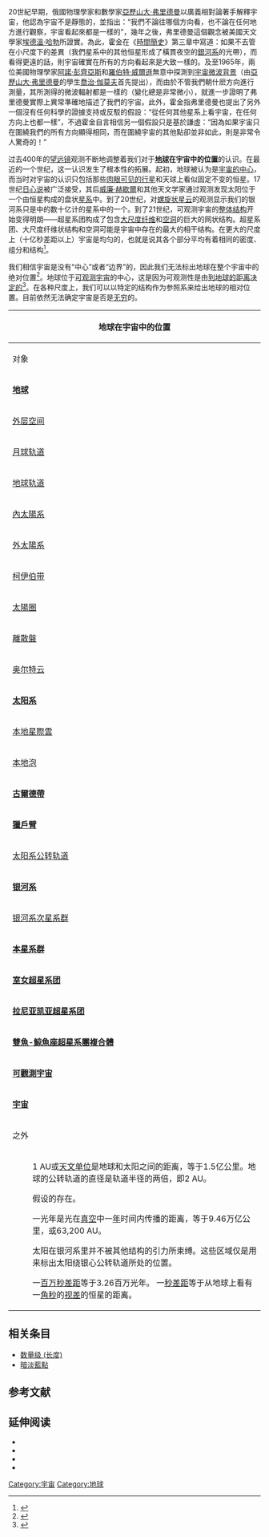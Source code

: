{{cquote|text=現在初看起來，關於宇宙在任何方向看起來都一樣的所有證據似乎暗示，我們在宇宙中的位置有點特殊。特別是，如果我們看到所有其他的星系都遠離我們而去，那似乎我們必須在宇宙的中心。|author=[[史蒂芬·霍金|史蒂芬·霍金]]|source=《[[時間簡史|時間簡史]]》第三章：膨脹的宇宙}}

20世紀早期，俄國物理學家和數學家[[亞歷山大·弗里德曼|亞歷山大·弗里德曼]]以廣義相對論著手解釋宇宙，他認為宇宙不是靜態的，並指出：“我們不論往哪個方向看，也不論在任何地方進行觀察，宇宙看起來都是一樣的”，幾年之後，弗里德曼這個觀念被美國天文學家[[埃德溫·哈勃|埃德溫·哈勃]]所證實。為此，霍金在《[[時間簡史|時間簡史]]》第三章中寫道：如果不去管在小尺度下的差異（我們星系中的其他恒星形成了橫貫夜空的[[銀河系|銀河系]]的光帶），而看得更遠的話，則宇宙確實在所有的方向看起來是大致一樣的。及至1965年，兩位美國物理學家[[阿諾·彭齊亞斯|阿諾·彭齊亞斯]]和[[罗伯特·伍德罗·威尔逊|羅伯特·威爾遜]]無意中探測到[[宇宙微波背景|宇宙微波背景]]（由[[亞歷山大·弗里德曼|亞歷山大·弗里德曼]]的學生[[喬治·伽莫夫|喬治·伽莫夫]]首先提出），而由於不管我們朝什麽方向進行測量，其所測得的微波輻射都是一樣的（變化總是非常微小），就進一步證明了弗里德曼實際上異常準確地描述了我們的宇宙。此外，霍金指弗里德曼也提出了另外一個沒有任何科學的證據支持或反駁的假設：“從任何其他星系上看宇宙，在任何方向上也都一樣”，不過霍金自言相信另一個假設只是基於謙虛：“因為如果宇宙只在圍繞我們的所有方向顯得相同，而在圍繞宇宙的其他點卻並非如此，則是非常令人驚奇的！”

过去400年的[[望远镜|望远镜]]观测不断地调整着我们对于'''[[地球|地球]]在宇宙中的位置'''的认识。在最近的一个世纪{{里}}，这一认识发生了根本性的拓展。起初，地球被认为是[[地心说|宇宙的中心]]，而当时对宇宙的认识只包括那些[[古典行星|肉眼可见的行星]]和天球上看似固定不变的恒星。17世纪[[日心说|日心说]]被广泛接受，其后[[威廉·赫歇爾|威廉·赫歇爾]]和其他天文学家通过观测发现太阳位于一个由恒星构成的盘状[[星系|星系]]中。到了20世纪，对[[螺旋星系|螺旋状星云]]的观测显示我们的银河系只是{{link-en|空間的度規膨脹|Metric expansion of space|膨胀宇宙}}中的数十亿计的星系中的一个。到了21世纪，可观测宇宙的[[大尺度結構|整体结构]]开始变得明朗——超星系团构成了包含[[大尺度纖維狀結構|大尺度纤维]]和[[空洞_(天文学)|空洞]]的巨大的网状结构。超星系团、大尺度纤维状结构和空洞可能是宇宙中存在的最大的相干结构。在更大的尺度上（十亿秒差距以上）宇宙是均匀的，也就是说其各个部分平均有着相同的密度、组分和结构<ref name="Kirshner">{{cite book|title=The Extravagant Universe: Exploding Stars, Dark Energy and the Accelerating Cosmos|author=Robert P Kirshner|url=http://books.google.com/?id=qQ_mV2prqNYC&pg=PA71|page=71|isbn=0-691-05862-8|year=2002|publisher=Princeton University Press}}</ref>。

我们相信宇宙是没有“中心”或者“边界”的，因此我们无法标出地球在整个宇宙中的绝对位置<ref name="Klaus2002">{{cite book|title=The Little Book of Time|author=Klaus Mainzer and J Eisinger|isbn=0-387-95288-8|year=2002|publisher=Springer|url=http://books.google.com/books?id=wX111YnexSUC&pg=PA55|access-date=2013-10-18|archive-date=2013-12-31|archive-url=https://web.archive.org/web/20131231164742/http://books.google.com/books?id=wX111YnexSUC&pg=PA55|dead-url=no|pages=55}}</ref>。地球位于[[可观测宇宙|可观测宇宙]]的中心，这是因为可观测性是由[[事件视界|到地球的距离决定的]]<ref>{{cite book|author1=Andrew R. Liddle|author2=David Hilary Lyth|title=Cosmological inflation and large-scale structure|url=http://books.google.com/books?id=XmWauPZSovMC&pg=PA24|accessdate=1 May 2011|date=13 April 2000|publisher=Cambridge University Press|isbn=978-0-521-57598-0|pages=24–|archive-date=2019-01-07|archive-url=https://web.archive.org/web/20190107010914/https://books.google.com/books?id=XmWauPZSovMC&pg=PA24&hl=en|dead-url=no}}</ref>。在各种尺度上，我们可以以特定的结构作为参照系来给出地球的相对位置。目前依然无法确定宇宙是否是[[无穷|无穷]]的。

{{wide image|地球在宇宙中的位置.jpeg|2000px|我们在[[可观测宇宙|可观测宇宙]]中的位置。 (''{{plainlink|url=https://upload.wikimedia.org/wikipedia/commons/thumb/f/f0/%E5%9C%B0%E7%90%83%E5%9C%A8%E5%AE%87%E5%AE%99%E4%B8%AD%E7%9A%84%E4%BD%8D%E7%BD%AE.jpeg/8192px-%E5%9C%B0%E7%90%83%E5%9C%A8%E5%AE%87%E5%AE%99%E4%B8%AD%E7%9A%84%E4%BD%8D%E7%BD%AE.jpeg 点击查看大图}}</span>'')}}

{|class="wikitable"
|-
!colspan="4"|地球在宇宙中的位置
|-
!对象 || 大小 || 注释 || 来源
|-
|'''[[地球|地球]]''' || 直径12,700公里 || [[人类|人类]]当前的居所 || <center><ref>{{cite book|author=Various|editor=David R. Lide|year=2000|title=Handbook of Chemistry and Physics|edition=81st|publisher=CRC|isbn=0-8493-0481-4}}</ref></center>
|-
|[[外层空间|外层空间]] || 向阳侧63,000公里；<br/>背阴侧6,300,000公里 || [[地磁场|地磁场]]所支配的空间。 || <center><ref name="Amara2000">{{cite web|title=The Earth's Magnetosphere|url=http://www.mpi-hd.mpg.de/dustgroup/~graps/earth/magnetosphere.html|accessdate=2009-10-02|last=Graps|first=Amara|year=2000|work=Max Planck Institute|archive-url=https://web.archive.org/web/20091010213323/http://www.mpi-hd.mpg.de/dustgroup/~graps/earth/magnetosphere.html|archive-date=2009-10-10|dead-url=yes}}</ref></center>
|-
|[[月球轨道|月球轨道]] || 直径770,000公里 || 月球绕地球公转轨道的平均直径。 || <center><ref>[http://nssdc.gsfc.nasa.gov/planetary/factsheet/moonfact.html NASA Moon factsheet] {{Wayback|url=http://nssdc.gsfc.nasa.gov/planetary/factsheet/moonfact.html|date=20151128034626}} and [http://solarsystem.nasa.gov/planets/profile.cfm?Object=Moon&Display=Facts NASA Solar System Exploration Moon Factsheet] {{Wayback|url=http://solarsystem.nasa.gov/planets/profile.cfm?Object=Moon&Display=Facts|date=20150607073509}} ''NASA'' Retrieved on 2008-11-17</ref></center>
|-
|[[地球轨道|地球轨道]] || 直径3亿公里<br/> 2 [[天文單位|AU]] {{Ref label|A|a|a}}|| 地球绕太阳公转轨道的平均直径。 <br/> 包含 [[太阳|太阳]]，[[水星|水星]]和[[金星|金星]]。 || <center><ref>[http://nssdc.gsfc.nasa.gov/planetary/factsheet/earthfact.html NASA Earth factsheet] {{Wayback|url=http://nssdc.gsfc.nasa.gov/planetary/factsheet/earthfact.html|date=20101030234253}} and [http://sse.jpl.nasa.gov/planets/profile.cfm?Object=Earth&Display=Facts&System=Metric NASA Solar System Exploration Factsheet] {{Wayback|url=http://sse.jpl.nasa.gov/planets/profile.cfm?Object=Earth&Display=Facts&System=Metric|date=20090827003435}} ''NASA'' Retrieved on 2008-11-17</ref></center>
|-
|[[太阳系#內太陽系|內太陽系]] || 直径6 AU || 包含太阳，[[内行星|内行星]]（水星，金星，地球，[[火星|火星]]）和[[主小行星带|主小行星带]]。 || <center><ref name="icarus153">{{cite journal|title=The Primordial Excitation and Clearing of the Asteroid Belt|author=Petit, J.-M.; Morbidelli, A.; Chambers, J.|url=http://www.gps.caltech.edu/classes/ge133/reading/asteroids.pdf|journal=Icarus|accessdate=2007-03-22|issue=2|doi=10.1006/icar.2001.6702|year=2001|volume=153|pages=338–347|format=PDF|bibcode=2001Icar..153..338P|archive-date=2007-02-21|archive-url=https://web.archive.org/web/20070221085835/http://www.gps.caltech.edu/classes/ge133/reading/asteroids.pdf|dead-url=no}}</ref></center>
|-
|[[太阳系#外太陽系|外太陽系]] || 直径60 AU || 围绕着内太阳系； 包含 [[外行星|外行星]]（[[木星|木星]]，[[土星|土星]]，[[天王星|天王星]]，[[海王星|海王星]]）。 || <center><ref>[http://nssdc.gsfc.nasa.gov/planetary/factsheet/neptunefact.html NASA Neptune factsheet] {{Wayback|url=http://nssdc.gsfc.nasa.gov/planetary/factsheet/neptunefact.html|date=20181226114023}} and [http://solarsystem.nasa.gov/planets/profile.cfm?Object=Neptune&Display=Facts NASA Solar System Exploration Neptune Factsheet] {{Wayback|url=http://solarsystem.nasa.gov/planets/profile.cfm?Object=Neptune&Display=Facts|date=20171209161959}} ''NASA'' Retrieved on 2008-11-17</ref></center>
|-
|[[柯伊伯带|柯伊伯带]] || 直径96 AU || Belt of icy objects 环绕[[外太阳系|外太阳系]]的布满冰封小天体的带状区域。包含[[矮行星|矮行星]][[冥王星|冥王星]]、[[妊神星|妊神星]]和[[鸟神星|鸟神星]]。 || <center><ref>{{cite journal|title=Thermal Evolution and Differentiation of Edgeworth–Kuiper Belt Objects|author=M. C. De Sanctis, M. T. Capria, and A. Coradini|url=http://www.iop.org/EJ/abstract/1538-3881/121/5/2792|journal=The Astronomical Journal|accessdate=2008-08-28|issue=5|doi=10.1086/320385|year=2001|volume=121|pages=2792–2799|bibcode=2001AJ....121.2792D|archive-date=2020-06-12|archive-url=https://web.archive.org/web/20200612140322/https://hkvalidate.perfdrive.com/captcha?ssa=19cc4b2e-4286-40ec-bc8d-c92aa78ad336&ssb=mpdl6k5k50h4e2dk6km4eim33&ssc=http%3A%2F%2Fiopscience.iop.org%2F%2Fabstract%2F1538-3881%2F121%2F5%2F2792&ssd=128432286212768&sse=cedaiahghimbkka&ssf=aad89e05efd60e5fb34b73e94571b6245b0303db&ssg=7d84a648-b63e-4d78-8637-39d41672e90e&ssh=840cd1f9-e1d2-41e5-a98a-7ec4533fe37a&ssi=44da5ff8-8427-445f-a93a-5a05afb3d460&ssj=9c6b6245-cfa1-439d-9c67-1386e2e6438f&ssk=support%40shieldsquare.com&ssl=761897918016&ssm=97513571594275702108580395464929&ssn=dbd216e9a4f800f9d1bd0e1fb80f4332a3458e0ae6a3-dfb8-4137-884d2a&sso=e277cfe8-ce6ba2af9d4ba123ff927f684f13d45e38ef4ad816f8f9a6&ssp=41580740891591927311159193038466127&ssq=12675857060216130778570602122103063647600&ssr=MjA3LjI0MS4yMzIuMzU%3D&sss=Mozilla%2F4.0%20%28compatible%3B%20MSIE%208.0%3B%20Windows%20NT%206.1%29%20Gecko%2F20100101%20Firefox%2F39.0&sst=Mozilla%2F5.0%20%28Windows%20NT%2010.0%3B%20Win64%3B%20x64%29%20AppleWebKit%2F537.36%20%28KHTML%2C%20like%20Gecko%29%20Chrome%2F74.0.3729.169%20Safari%2F537.36&ssu=Chrome%2F5.0%20%28iPhone%3B%20U%3B%20CPU%20iPhone%20OS%203_0%20like%20Mac%20OS%20X%3B%20en-us%29%20AppleWebKit%2F528.18%20%28KHTML%2C%20like%20Gecko%29%20Version%2F4.0%20Mobile%2F7A341%20Safari%2F528.16&ssv=4tv%4033st9mlu2u3&ssw=&ssx=447781215862672&ssy=fom%40dcjkpgheafgejcmnppdifiajgjbhglgckpag&ssz=6038780f9d1303c|dead-url=no}}</ref></center>
|-
|[[太陽圈|太陽圈]]|| 直径160 AU || [[太阳风|太阳风]]和[[行星际物质|行星际物质]]所触及的最大范围。|| <center><ref name="Nasajpl2009">{{cite web|title=Cassini's Big Sky: The View from the Center of Our Solar System|url=http://www.jpl.nasa.gov/news/features.cfm?feature=2370&msource=F20091119&tr=y&auid=5615216|accessdate=2009-12-20|author=NASA/JPL|year=2009|archive-url=https://web.archive.org/web/20120206132644/http://www.jpl.nasa.gov/news/features.cfm?feature=2370&msource=F20091119&tr=y&auid=5615216|archive-date=2012-02-06|dead-url=yes}}</ref><ref name="Fahr2000">{{cite journal|title=A 5-fluid hydrodynamic approach to model the Solar System-interstellar medium interaction|author=Fahr, H. J.; Kausch, T.; Scherer, H.|url=http://aa.springer.de/papers/0357001/2300268.pdf|last2=Kausch|journal=Astronomy & Astrophysics|year=2000|volume=357|pages=268|format=PDF|bibcode=2000A&A...357..268F|last3=Scherer|access-date=2013-10-18|archive-url=https://web.archive.org/web/20170808135422/http://aa.springer.de/papers/0357001/2300268.pdf|archive-date=2017-08-08|dead-url=yes}} See Figures 1 and 2.</ref> </center>
|-
|[[離散盤|離散盤]] || 直径200 AU || 围绕着柯伊伯带的零星散布着冰小天体的区域。包含矮行星[[阋神星|阋神星]]。 || <center><ref name="jpldata">{{cite web|title=JPL Small-Body Database Browser: 136199 Eris (2003 UB313)|url=http://ssd.jpl.nasa.gov/sbdb.cgi?sstr=Eris|accessdate=2009-01-21|date=2008-10-04|archive-url=https://web.archive.org/web/20190109202709/https://ssd.jpl.nasa.gov/?horizons|archive-date=2019-01-09|dead-url=no}}（Aphelion of Eris, the farthest known scattered disk object）</ref></center>
|-
|[[奥尔特云|奥尔特云]]{{Ref label|B|b|b}}|| 直径100,000–200,000 AU <br/> 2–4[[光年|光年]]{{Ref label|C|c|c}}|| 包含数以兆计的彗星的球壳。 || <center><ref name="Morbidelli2006">{{cite arxiv|title=Origin and dynamical evolution of comets and their reservoirsGr|author=Alessandro Morbidelli|eprint=astro-ph/0512256|class=astro-ph|year=2005}}</ref></center>
|-
|'''[[太阳系|太阳系]]''' || 直径4光年 || 太阳和其[[行星系统|行星系统]]。这是太阳引力和周边恒星引力的平衡点。 ||<center><ref name="Littmann">{{cite book|last=Littmann|first=Mark|title=Planets Beyond: Discovering the Outer Solar System|url=https://archive.org/details/planetsbeyonddis00mlit|year=2004|pages=[https://archive.org/details/planetsbeyonddis00mlit/page/n92 162]–163|publisher=Courier Dover Publications|isbn=978-0-486-43602-9}}</ref></center>
|-
|[[本地星際雲|本地星際雲]]|| 直径30光年 || 太阳和另一些恒星所处的[[星际云|星际云]]。{{Ref label|D|d|d}}|| <center><ref>Mark Anderson, "Don't stop till you get to the Fluff", ''New Scientist'' no. 2585, 6 January 2007, pp. 26–30</ref></center>
|-
|[[本地泡|本地泡]] || 直径210–815光年 || [[星际物质|星际物质]]中的一个空腔，太阳和其他一些恒星位于其中。{{Ref label|D|d|d}}<br/> 由以前的一颗[[超新星|超新星]]造成。 || <center><ref name="Seifr1999">{{cite journal|title=Mapping the Countours of the Local Bubble|author=DM Seifr et al|last2=Lallement|journal=Astronomy and Astrophysics|year=1999|volume=346|pages=785–797|bibcode=1999A&A...346..785S|last3=Crifo|last4=Welsh}}</ref><ref name="solstation">[http://www.solstation.com/x-objects/chimney.htm Local Chimney and Superbubbles] {{Wayback|url=http://www.solstation.com/x-objects/chimney.htm|date=20170118172741}}, Solstation.com</ref></center>
|-
|'''[[古爾德帶|古爾德帶]]''' || 直径3,000光年 || 太阳所处的幼年恒星环。{{Ref label|D|d|d}}|| <center><ref name="Popov0680">{{cite journal|title=Young isolated neutron stars from the Gould Belt|author=S. B. Popov, M. Colpi, M. E. Prokhorov, A. Treves and R. Turolla|url=http://www.aanda.org/index.php?option=article&access=standard&Itemid=129&url=/articles/aa/abs/2003/28/aah4133/aah4133.html|journal=Astronomy and Astrophysics|accessdate=2009-10-02|issue=1|doi=10.1051/0004-6361:20030680|year=2003|volume=406|pages=111–117|arxiv=astro-ph/0304141|bibcode=2003A&A...406..111P|archive-date=2020-03-05|archive-url=https://web.archive.org/web/20200305231603/https://www.aanda.org/index.php?option=article&access=standard&Itemid=129&url=%2Farticles%2Faa%2Fabs%2F2003%2F28%2Faah4133%2Faah4133.html|dead-url=no}}</ref></center>
|-
|'''[[獵戶臂|獵戶臂]]'''|| 长度10,000光年 || 太阳所处的银河系[[螺旋臂|螺旋臂]]。{{Ref label|D|d|d}}<br/> || <center><ref>Harold Spencer Jones, T. H. Huxley, ''Proceedings of the Royal Institution of Great Britain'', Royal Institution of Great Britain, v. 38–39</ref></center>
|-
|[[銀河年|太阳系公转轨道]] || 直径56,000光年 || 太阳系围绕[[银心|银心]]公转的平均直径。太阳系的公转轨道半径约为28,000光年, 略大于银河系半径的一半。太阳系的公转周期约为2.25至2.50亿年。 || <center><ref name="distance2">
{{cite journal|title=A Geometric Determination of the Distance to the Galactic Center|last=Eisenhauer|first=F.|journal=[[Astrophysical_Journal|Astrophysical Journal]]|issue=2|doi=10.1086/380188|year=2003|volume=597|pages=L121–L124|arxiv=astro-ph/0306220|bibcode=2003ApJ...597L.121E|coauthors=et al.}}</ref><ref name="biblio">{{cite web|title=Period of the Sun's Orbit around the Galaxy (Cosmic Year)|url=http://hypertextbook.com/facts/2002/StacyLeong.shtml|accessdate=2013-10-18|last=Leong|first=Stacy|year=2002|work=The Physics Factbook|archive-url=https://web.archive.org/web/20190107010909/https://hypertextbook.com/facts/2002/StacyLeong.shtml|archive-date=2019-01-07|dead-url=no}}</ref></center>
|-
|'''[[银河系|银河系]]''' || 直径100,000光年 || 我们所在的[[星系|星系]]，由2千亿到4千亿颗恒星构成并充满了[[星际物质|星际物质]]。 || <center><ref>{{cite web|title=How large is the Milky Way?|url=http://imagine.gsfc.nasa.gov/docs/ask_astro/answers/980317b.html|accessdate=2007-11-28|last=Christian|first=Eric|archive-url=https://web.archive.org/web/20141116012938/http://imagine.gsfc.nasa.gov/docs/ask_astro/answers/980317b.html|archive-date=2014-11-16|dead-url=no|last2=Samar|first2=Safi-Harb}}</ref><ref>{{cite web|title=The Milky Way Galaxy|url=http://www.seds.org/messier/more/mw.html|accessdate=2007-05-09|author=Frommert, H.; Kronberg, C.|date=August 25, 2005|publisher=SEDS|archiveurl=https://www.webcitation.org/60r7gXIR2?url=http://www.seds.org/messier/more/mw.html|archivedate=2011-08-11|deadurl=yes}}</ref></center>
|-
|[[銀河系的衛星星系|银河系次星系群]] || 直径2.74百万光年<br/>0.84 [[百万秒差距|百万秒差距]]{{Ref label|E|e|e}}|| 银河系和其引力束缚的卫星星系，例如[[人馬座矮橢球星系|人马座矮星系]]，[[大熊座矮星系|大熊座矮星系]]和[[大犬座矮星系|大犬座矮星系]]。这里引用的是{{link-en|狮子座T矮星系|Leo T (dwarf galaxy)}}的公转轨道直径，它是银河系亚群中最远的一个星系。 || <center><ref name="Irwin2007">{{cite journal|title=Discovery of an Unusual Dwarf Galaxy in the Outskirts of the Milky Way|last=Irwin|first=V.|journal=The Astrophysical Journal|issue=1|doi=10.1086/512183|year=2007|volume=656|pages=L13–L16|arxiv=astro-ph/0701154|bibcode=2007ApJ...656L..13I|coauthors=Belokurov, V.; Evans, N. W. ''et al.''}}</ref></center>
|-
|'''[[本星系群|本星系群]]''' || 直径3百万秒差距 || 至少由47个星系组成的[[星系群|星系群]]。 占主导地位的是[[仙女座星系|仙女座星系]]（最大），银河系和[[三角座星系|三角座星系]]，其余的是较小的矮星系。|| <center><ref name="TheLocal">{{cite web|title=The Local Group of Galaxies|url=http://seds.lpl.arizona.edu/messier/More/local.html|accessdate=2009-10-02|work=University of Arizona|publisher=Students for the Exploration and Development of Space|archiveurl=https://web.archive.org/web/19961225160348/http://seds.lpl.arizona.edu/messier/More/local.html|archivedate=1996-12-25|deadurl=yes}}</ref></center>
|-
|'''[[室女超星系团|室女超星系团]]''' || 直径33百万秒差距 || 本星系群所在的[[超星系团|超星系团]]，包含大约100个[[星系群|星系群和星系团]]。 ||<center><ref>cfa.harvard.edu,
[http://www.cfa.harvard.edu/~huchra/seminar/lsc/ The Geometry of the Local Supercluster] {{Wayback|url=http://www.cfa.harvard.edu/~huchra/seminar/lsc/|date=20100510011551}}, ''John P. Huchra'',
'''2007'''
(accessed 12-12-2008)</ref><ref name="StarsGalaxies">{{cite web|title=Stars, Galaxies and Cosmology|url=http://www.math.auckland.ac.nz/~sharp/cce_astronomy/superclusters-of-galaxies.pdf|accessdate=2009-10-03|publisher=Department of Mathematics, University of Auckland|archiveurl=https://web.archive.org/web/20081016020501/http://www.math.auckland.ac.nz/~sharp/cce_astronomy/superclusters-of-galaxies.pdf|archivedate=2008-10-16|deadurl=yes}}</ref></center>
|-
|'''[[拉尼亚凯亚超星系团|拉尼亚凯亚超星系团]]''' || 直徑160百萬秒差距 || 我們的本星系群所在的[[超星系團|超星系團]]是拉尼亚凯亚超星系团的一部份，中心是[[室女座星系團|室女座星系團]]。 ||
<ref name="NRAO-2014-09-03">{{cite news|work=National Radio Astronomy Observatory|publisher=ScienceDaily|date=3 September 2014|url=http://www.sciencedaily.com/releases/2014/09/140903133319.htm|title=Newly identified galactic supercluster is home to the Milky Way|accessdate=2014-09-06|archive-date=2019-01-07|archive-url=https://web.archive.org/web/20190107010946/https://www.sciencedaily.com/releases/2014/09/140903133319.htm%20|dead-url=no}}</ref>
<ref name="Reuters-2014-09-03">{{cite web|title=New map shows Milky Way lives in Laniakea galaxy complex|url=http://newsdaily.com/2014/09/03/new-map-shows-milky-way-lives-in-laniakea-galaxy-complex/|accessdate=2014年9月6日|author=Irene Klotz|date=3 September 2014|work=Reuters|publisher=ScienceDaily|archiveurl=https://web.archive.org/web/20140913042554/http://newsdaily.com/2014/09/03/new-map-shows-milky-way-lives-in-laniakea-galaxy-complex/|archivedate=2014年9月13日|deadurl=yes}}</ref>
<ref name="Nature-2014-09-03">{{cite news|publisher=Nature|url=http://www.nature.com/news/earth-s-new-address-solar-system-milky-way-laniakea-1.15819|title=Earth's new address: 'Solar System, Milky Way, Laniakea'|author=Elizabeth Gibney|date=3 September 2014|doi=10.1038/nature.2014.15819|accessdate=2014-09-06|archive-date=2019-01-07|archive-url=https://web.archive.org/web/20190107010904/http://www.nature.com/news/earth-s-new-address-solar-system-milky-way-laniakea-1.15819?error=cookies_not_supported&code=81eb43f5-e92f-436d-9725-3b681615454d|dead-url=no}}</ref>
<ref name="S&T-2014-09-03">{{cite news|url=http://www.skyandtelescope.com/astronomy-news/laniakea-home-supercluster-09032014/|title=Laniakea: Our Home Supercluster|author=Camille M. Carlisle|date=3 September 2014|publisher=Sky and Telescope|accessdate=2014-09-06|archive-date=2019-02-28|archive-url=https://web.archive.org/web/20190228231903/https://www.skyandtelescope.com/astronomy-news/laniakea-home-supercluster-09032014/|dead-url=no}}</ref>

|-
|'''[[雙魚-鯨魚座超星系團複合體|雙魚-鯨魚座超星系團複合體]]''' || 直径300百万秒差距 || 室女座超星系团所在的[[大尺度纤维状结构|大尺度纤维状结构]]。 || <center><ref name="John1987">{{cite news|title=Massive Clusters of Galaxies Defy Concepts of the Universe|url=http://www.nytimes.com/1987/11/10/science/massive-clusters-of-galaxies-defy-concepts-of-the-universe.html?pagewanted=all|author=John noble Wilford|publisher=New York Times|accessdate=2009-11-01|date=1987-11-10|archive-date=2018-06-27|archive-url=https://web.archive.org/web/20180627203819/https://www.nytimes.com/1987/11/10/science/massive-clusters-of-galaxies-defy-concepts-of-the-universe.html?pagewanted=all|dead-url=no}}</ref></center>
|-
|'''[[可觀測宇宙|可觀測宇宙]]''' || 直径28,500百万秒差距 || 宇宙的大尺度结构包含超过1千亿的星系，组合成上百万的超星系团、[[大尺度纤维状结构|大尺度纤维状结构]]和[[空洞_(天文学)|空洞]]，形成泡沫状的超大结构。|| <center><ref>{{cite web|title=To see the Universe in a Grain of Taranaki Sand|url=http://astronomy.swin.edu.au/~gmackie/billions.html|accessdate=2006-12-20|date=2002-02-01|last=Mackie|first=Glen|publisher=Swinburne University|archive-url=https://web.archive.org/web/20190107010855/http://astronomy.swin.edu.au/~gmackie/billions.html%0A%20|archive-date=2019-01-07|dead-url=yes}}</ref><ref name="ly93">{{cite web|title=Misconceptions about the Big Bang|url=http://www.sciam.com/article.cfm?id=misconceptions-about-the-2005-03&page=5|accessdate=2008-11-06|last=Lineweaver|first=Charles|coauthors=Tamara M. Davis|year=2005|publisher=[[Scientific_American|Scientific American]]|archive-url=https://web.archive.org/web/20200716022638/https://www.scientificamerican.com/article/misconceptions-about-the-2005-03/|archive-date=2020-07-16|dead-url=no}}</ref></center>
|-
|'''[[宇宙|宇宙]]''' || 直径大於28,500百万秒差距 || 在可观测宇宙之外的是不可观测的区域，[[宇宙学视界|来自那里的光尚未能到达地球]]。我们无法得到那里的任何信息，因为光是速度最快的信息传播媒介。然而，鉴于没有理由去假设宇宙有不同的自然规律，宇宙很可能包含更多的由星系构成的泡沫状超大结构。 ||
|-
|之外|| 未知 || 
|
|-
|colspan="4"|
: {{Note label|A|a|a}} 1 AU或[[天文单位|天文单位]]是地球和太阳之间的距离，等于1.5亿公里。地球的公转轨道的直径是轨道半径的两倍，即2 AU。
: {{Note label|B|b|b}} 假设的存在。
: {{Note label|C|c|c}} 一光年是光在[[真空|真空]]中一[[儒略年|年]]时间内传播的距离，等于9.46万亿公里，或63,200 AU。
: {{Note label|D|d|d}} 太阳在银河系里并不被其他结构的引力所束缚。这些区域仅是用来标出太阳绕银心公转轨道所处的位置。
: {{Note label|E|e|e}} 一[[百万秒差距|百万秒差距]]等于3.26百万光年。 一[[秒差距|秒差距]]等于从地球上看有一[[角秒|角秒]]的[[视差|视差]]的恒星的距离。
|}

==相关条目==
*[[数量级_(长度)|数量级 (长度)]]
*[[暗淡藍點|暗淡藍點]]

==参考文献==
{{reflist|3}}

==延伸阅读==
* {{cite journal|title = Morphology Of The Galaxy Distribution From Wavelet Denoising|author = Vicent J. Martínez|display-authors = 4|author2 = Jean-Luc Starck|author3 = Enn Saar|author4 = David L. Donoho |author4-link = David Donoho|author5 = Simon Reynolds|author6=Pablo de la Cruz|author7 = Silvestre Paredes|name-list-style = amp|arxiv = astro-ph/0508326|journal = The Astrophysical Journal|date = 2005|volume = 634|issue = 2|pages = 744–755|bibcode = 2005ApJ...634..744M|doi = 10.1086/497125|s2cid = 14905675}}
* {{cite journal|author = Mureika, J. R.|author2 = Dyer, C. C.|name-list-style = amp
|title = Review: Multifractal Analysis of Packed Swiss Cheese Cosmologies
|url = https://archive.org/details/sim_general-relativity-and-gravitation_2004-01_36_1/page/151|journal = General Relativity and Gravitation
|arxiv = gr-qc/0505083
|date = 2004
|volume = 36|issue = 1
|pages = 151–184
|doi = 10.1023/B:GERG.0000006699.45969.49
|bibcode = 2004GReGr..36..151M|s2cid = 13977714}}
* {{cite journal|author = Gott, III, J. R.|display-authors = etal|title = A Map of the Universe
|journal = The Astrophysical Journal
|arxiv = astro-ph/0310571
|date = May 2005
|volume = 624|issue = 2
|pages = 463–484
|doi = 10.1086/428890
|bibcode = 2005ApJ...624..463G|s2cid = 9654355}}
* {{cite journal|title = Scale-invariance of galaxy clustering|author = F. Sylos Labini|author2 = M. Montuori|author3 = L. Pietronero|name-list-style = amp|journal = Physics Reports|date = 1998
|volume = 293|issue = 1
|pages = 61–226
|doi = 10.1016/S0370-1573(97)00044-6
|bibcode = 1998PhR...293...61S
|arxiv = astro-ph/9711073|s2cid = 119519125}}

{{地球在宇宙中的位置}}
{{地球}}

{{DEFAULTSORT:地球在宇宙中的位置}}

[[Category:宇宙|Category:宇宙]]
[[Category:地球|Category:地球]]